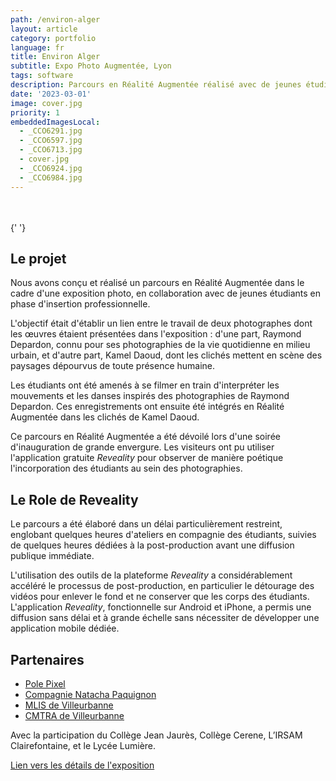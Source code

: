 ```yaml
---
path: /environ-alger
layout: article
category: portfolio
language: fr
title: Environ Alger
subtitle: Expo Photo Augmentée, Lyon
tags: software
description: Parcours en Réalité Augmentée réalisé avec de jeunes étudiants en insertion professionnelle
date: '2023-03-01'
image: cover.jpg
priority: 1
embeddedImagesLocal:
  - _CCO6291.jpg
  - _CCO6597.jpg
  - _CCO6713.jpg
  - cover.jpg
  - _CCO6924.jpg
  - _CCO6984.jpg
---
```


<ResponsiveIframe
  src="https://youtube.com/embed/JsDz2TZiLUw"
  width="1920"
  height="1080"
/>
<br />
<br />
<ImageGrid props={props.data.mdx.frontmatter.embeddedImagesLocal} />{' '}

## Le projet

Nous avons conçu et réalisé un parcours en Réalité Augmentée dans le cadre d'une exposition photo, en collaboration avec de jeunes étudiants en phase d'insertion professionnelle.

L'objectif était d'établir un lien entre le travail de deux photographes dont les œuvres étaient présentées dans l'exposition : d'une part, Raymond Depardon, connu pour ses photographies de la vie quotidienne en milieu urbain, et d'autre part, Kamel Daoud, dont les clichés mettent en scène des paysages dépourvus de toute présence humaine.

Les étudiants ont été amenés à se filmer en train d'interpréter les mouvements et les danses inspirés des photographies de Raymond Depardon. Ces enregistrements ont ensuite été intégrés en Réalité Augmentée dans les clichés de Kamel Daoud.

Ce parcours en Réalité Augmentée a été dévoilé lors d'une soirée d'inauguration de grande envergure. Les visiteurs ont pu utiliser l'application gratuite _Reveality_ pour observer de manière poétique l'incorporation des étudiants au sein des photographies.

## Le Role de Reveality

Le parcours a été élaboré dans un délai particulièrement restreint, englobant quelques heures d'ateliers en compagnie des étudiants, suivies de quelques heures dédiées à la post-production avant une diffusion publique immédiate.

L'utilisation des outils de la plateforme _Reveality_ a considérablement accéléré le processus de post-production, en particulier le détourage des vidéos pour enlever le fond et ne conserver que les corps des étudiants. L'application _Reveality_, fonctionnelle sur Android et iPhone, a permis une diffusion sans délai et à grande échelle sans nécessiter de développer une application mobile dédiée.

## Partenaires

- [Pole Pixel](https://polepixel.fr/)
- [Compagnie Natacha Paquignon](https://www.natachapaquignon.com/)
- [MLIS de Villeurbanne](https://mediatheques.villeurbanne.fr/)
- [CMTRA de Villeurbanne](https://cmtra.org/)

Avec la participation du Collège Jean Jaurès, Collège Cerene, L’IRSAM Clairefontaine, et le Lycée Lumière.

[Lien vers les détails de l'exposition](https://polepixel.fr/evenement/son-oeil-dans-ma-main-alger-1961-2019/)
